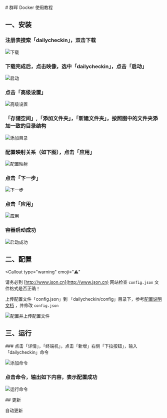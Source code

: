 
<Cards>
  <Card
    title="手动部署"
    href="/install/local"
  />
  <Card
    title="Docker 部署"
    href="/install/docker"
  />
  <Card
    title="青龙部署"
    href="/install/qinglong"
  />
</Cards>
# 群晖 Docker 使用教程

## 一、安装

<Steps>

### 注册表搜索「dailycheckin」，双击下载

![下载](../img/synology/01.png)

### 下载完成后，点击映像，选中「dailycheckin」，点击「启动」

![启动](../img/synology/02.png)

### 点击「高级设置」

![高级设置](../img/synology/03.png)

### 「存储空间」,「添加文件夹」，「新建文件夹」，按照图中的文件夹添加一致的目录结构

![添加目录](../img/synology/04.png)

### 配置映射关系（如下图），点击「应用」

![配置映射](../img/synology/05.png)

### 点击「下一步」

![下一步](../img/synology/06.png)

### 点击「应用」

![应用](../img/synology/07.png)

### 容器启动成功

![启动成功](../img/synology/08.png)

</Steps>

## 二、配置

<Callout
  type="warning"
  emoji="⚠️"
>
  请务必到 [http://www.json.cn](http://www.json.cn) 网站检查 `config.json`
  文件格式是否正确！
</Callout>

上传配置文件「config.json」到 「dailycheckin/config」目录下，参考[配置说明文档](/settings/config) ，并修改 `config.json`

![配置并上传配置文件](../img/synology/09.png)

## 三、运行

<Steps>
### 点击「详情」，「终端机」，点击「新增」右侧「下拉按钮」，输入「dailycheckin」命令

![添加命令](../img/synology/10.png)

### 点击命令，输出如下内容，表示配置成功

![运行命令](../img/synology/11.png)

</Steps>
## 更新

自动更新
